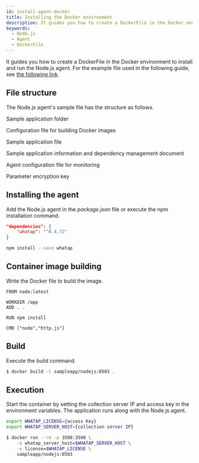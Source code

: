 ```yaml
---
id: install-agent-docker
title: Installing the Docker environment
description: It guides you how to create a DockerFile in the Docker environment to install and run the Node.js agent.
keywords:
  - Node.js
  - Agent
  - DockerFile
---
```


It guides you how to create a DockerFile in the Docker environment to install and run the Node.js agent. For the example file used in the following guide, see [the following link](https://github.com/whatap/nodejs_sample_application/tree/main/simple_http).

<Steps>

## File structure

The Node.js agent's sample file has the structure as follows.

<Filetree name="sample_http" open>

<FiletreeItem name="html/" type="folder">Sample application folder</FiletreeItem>

<FiletreeItem name="Dockerfile" type="file">Configuration file for building Docker images</FiletreeItem>

<FiletreeItem name="http.js" type="file">Sample application file</FiletreeItem>

<FiletreeItem name="package.json" type="file">Sample application information and dependency management document</FiletreeItem>

<FiletreeItem name="whatap.conf" type="file">Agent configuration file for monitoring</FiletreeItem>

<FiletreeItem name="security.conf (or paramkey.txt)" type="file">Parameter encryption key</FiletreeItem>

</Filetree>

## Installing the agent

Add the Node.js agent in the _package.json_ file or execute the npm installation command.

```json title='package.json'
"dependencies": {
    "whatap": "^0.4.72"
}
```

```bash
npm install --save whatap
```

## Container image building

Write the Docker file to build the image.

```docker title='Dockerfile'
FROM node:latest

WORKDIR /app
ADD . .

RUN npm install

CMD ["node","http.js"]
```

## Build

Execute the build command.

```bash
$ docker build -t sampleapp/nodejs:0503 .
```

## Execution

Start the container by setting the collection server IP and access key in the environment variables. The application runs along with the Node.js agent.

```bash
export WHATAP_LICENSE={access Key}
export WHATAP_SERVER_HOST={collection server IP}

$ docker run --rm -p 3500:3500 \
    -e whatap_server_host=$WHATAP_SERVER_HOST \
    -e license=$WHATAP_LICENSE \
    sampleapp/nodejs:0503
```

</Steps>


<NextSteps />
